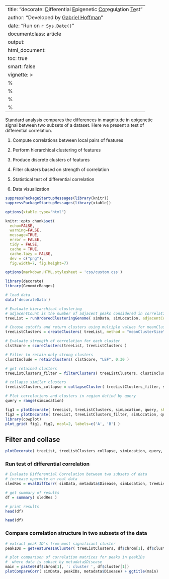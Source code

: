 
---
title: "decorate: <u>D</u>ifferential <u>E</u>pigenetic <u>Cor</u>egul<u>a</u>tion <u>Te</u>st"
author: "Developed by [Gabriel Hoffman](http://gabrielhoffman.github.io/)"
date: "Run on `r Sys.Date()`"
documentclass: article
output: 
  html_document:
  toc: true
  smart: false
vignette: >
  %\VignetteIndexEntry{decorate: Differential Epigenetic Coregulation Test}
  %\VignetteEngine{knitr::rmarkdown}
  %\VignetteEncoding{UTF-8}
  %\usepackage[utf8]{inputenc}
---

<!--- 
# run analysis
cd /Users/gabrielhoffman/workspace/repos/decorate/vignettes
# cd /hpc/users/hoffmg01/work/pinnacle/vignettes
# cd ~/work//decorate/
rmarkdown::render("decorate_example.Rmd", output_dir='./', intermediates_dir='./'); system("cat decorate_example.html | grep -v 'Found more than one class' | grep -v 'PythonEmbedInR' > decorate_example2.html")
--->

Standard analysis compares the differences in magnitude in epigenetic signal between two subsets of a dataset.  Here we present a test of differential correlation.

\item 1) Compute correlations between local pairs of features

\item 2) Perform hierarchical clustering of features

\item 3) Produce discrete clusters of features

\item 4) Filter clusters based on strength of correlation

\item 5) Statistical test of differential correlation 

\item 6) Data visualization


```r
suppressPackageStartupMessages(library(knitr))
suppressPackageStartupMessages(library(xtable))

options(xtable.type="html")

knitr::opts_chunk$set(
  echo=FALSE,
  warning=FALSE,
  message=TRUE,
  error = FALSE,
  tidy = FALSE,
  cache = TRUE,
  cache.lazy = FALSE,
  dev = c("png"), 
  fig.width=7, fig.height=7)

options(markdown.HTML.stylesheet = 'css/custom.css')
```


```r
library(decorate)
library(GenomicRanges)

# load data
data('decorateData')

# Evaluate hierarchical clustering
# adjacentCount is the number of adjacent peaks considered in correlation
treeList = runOrderedClusteringGenome( simData, simLocation, adjacentCount=500 )

# Choose cutoffs and return clusters using multiple values for meanClusterSize 
treeListClusters = createClusters( treeList, method = "meanClusterSize", meanClusterSize=c( 2, 10, 30, 40, 50) )

# Evaluate strength of correlation for each cluster
clstScore = scoreClusters(treeList, treeListClusters )

# Filter to retain only strong clusters
clustInclude = retainClusters( clstScore, "LEF", 0.30 )

# get retained clusters
treeListClusters_filter = filterClusters( treeListClusters, clustInclude)

# collapse similar clusters
treeListClusters_collapse = collapseCluster( treeListClusters_filter, simLocation)

# Plot correlations and clusters in region defind by query
query = range(simLocation)  
```

```r
fig1 = plotDecorate( treeList, treeListClusters, simLocation, query, showTree=FALSE, showGenes=FALSE )
fig2 = plotDecorate( treeList, treeListClusters_filter, simLocation, query, showTree=FALSE, showGenes=FALSE )
library(cowplot)     
plot_grid( fig1, fig2, ncol=2, labels=c('A', 'B') )
```

## Filter and collase
```r
plotDecorate( treeList, treeListClusters_collapse, simLocation, query, showTree=FALSE, showGenes=FALSE )
```

### Run test of differential correlation
```r
# Evaluate Differential Correlation between two subsets of data
# increase npermute on real data
sledRes = evalDiffCorr( simData, metadata$Disease, simLocation, treeListClusters, npermute=c(20, 200))

# get summary of results
df = summary( sledRes )

# print results
head(df)
```
```r
head(df)
```

### Compare correlation structure in two subsets of the data
```r
# extract peak ID's from most significant cluster
peakIDs = getFeaturesInCluster( treeListClusters, df$chrom[1], df$cluster[1], df$id[1])

# plot comparison of correlation matrices for peaks in peakIDs
#  where data is subset by metadata$Disease
main = paste0(df$chrom[1], ': cluster ', df$cluster[1])
plotCompareCorr( simData, peakIDs, metadata$Disease) + ggtitle(main)
```







